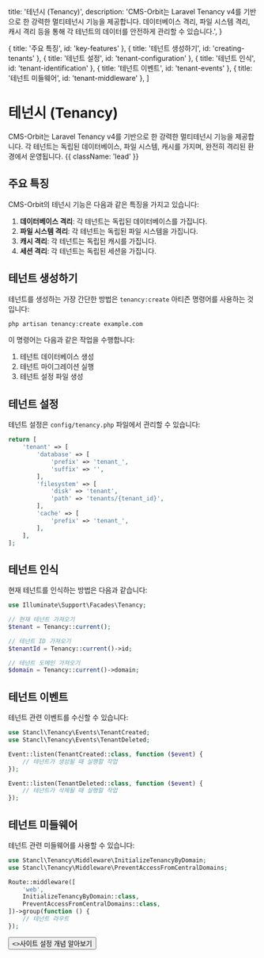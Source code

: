   title: '테넌시 (Tenancy)',
  description:
    'CMS-Orbit는 Laravel Tenancy v4를 기반으로 한 강력한 멀티테넌시 기능을 제공합니다. 데이터베이스 격리, 파일 시스템 격리, 캐시 격리 등을 통해 각 테넌트의 데이터를 안전하게 관리할 수 있습니다.',
}

  { title: '주요 특징', id: 'key-features' },
  { title: '테넌트 생성하기', id: 'creating-tenants' },
  { title: '테넌트 설정', id: 'tenant-configuration' },
  { title: '테넌트 인식', id: 'tenant-identification' },
  { title: '테넌트 이벤트', id: 'tenant-events' },
  { title: '테넌트 미들웨어', id: 'tenant-middleware' },
]

# 테넌시 (Tenancy)

CMS-Orbit는 Laravel Tenancy v4를 기반으로 한 강력한 멀티테넌시 기능을 제공합니다. 각 테넌트는 독립된 데이터베이스, 파일 시스템, 캐시를 가지며, 완전히 격리된 환경에서 운영됩니다. {{ className: 'lead' }}

## 주요 특징

CMS-Orbit의 테넌시 기능은 다음과 같은 특징을 가지고 있습니다:

1. **데이터베이스 격리**: 각 테넌트는 독립된 데이터베이스를 가집니다.
2. **파일 시스템 격리**: 각 테넌트는 독립된 파일 시스템을 가집니다.
3. **캐시 격리**: 각 테넌트는 독립된 캐시를 가집니다.
4. **세션 격리**: 각 테넌트는 독립된 세션을 가집니다.

## 테넌트 생성하기

테넌트를 생성하는 가장 간단한 방법은 `tenancy:create` 아티즌 명령어를 사용하는 것입니다:

```bash {{ title: '테넌트 생성 명령어' }}
php artisan tenancy:create example.com
```

이 명령어는 다음과 같은 작업을 수행합니다:

1. 테넌트 데이터베이스 생성
2. 테넌트 마이그레이션 실행
3. 테넌트 설정 파일 생성

## 테넌트 설정

테넌트 설정은 `config/tenancy.php` 파일에서 관리할 수 있습니다:

```php {{ title: '테넌트 설정 예제' }}
return [
    'tenant' => [
        'database' => [
            'prefix' => 'tenant_',
            'suffix' => '',
        ],
        'filesystem' => [
            'disk' => 'tenant',
            'path' => 'tenants/{tenant_id}',
        ],
        'cache' => [
            'prefix' => 'tenant_',
        ],
    ],
];
```

## 테넌트 인식

현재 테넌트를 인식하는 방법은 다음과 같습니다:

```php {{ title: '테넌트 인식 예제' }}
use Illuminate\Support\Facades\Tenancy;

// 현재 테넌트 가져오기
$tenant = Tenancy::current();

// 테넌트 ID 가져오기
$tenantId = Tenancy::current()->id;

// 테넌트 도메인 가져오기
$domain = Tenancy::current()->domain;
```

## 테넌트 이벤트

테넌트 관련 이벤트를 수신할 수 있습니다:

```php {{ title: '테넌트 이벤트 예제' }}
use Stancl\Tenancy\Events\TenantCreated;
use Stancl\Tenancy\Events\TenantDeleted;

Event::listen(TenantCreated::class, function ($event) {
    // 테넌트가 생성될 때 실행할 작업
});

Event::listen(TenantDeleted::class, function ($event) {
    // 테넌트가 삭제될 때 실행할 작업
});
```

## 테넌트 미들웨어

테넌트 관련 미들웨어를 사용할 수 있습니다:

```php {{ title: '테넌트 미들웨어 예제' }}
use Stancl\Tenancy\Middleware\InitializeTenancyByDomain;
use Stancl\Tenancy\Middleware\PreventAccessFromCentralDomains;

Route::middleware([
    'web',
    InitializeTenancyByDomain::class,
    PreventAccessFromCentralDomains::class,
])->group(function () {
    // 테넌트 라우트
});
```

<div className="not-prose">
  <Button href="/core-concepts/site-configs" variant="text" arrow="right">
    <>사이트 설정 개념 알아보기</>
  </Button>
</div> 